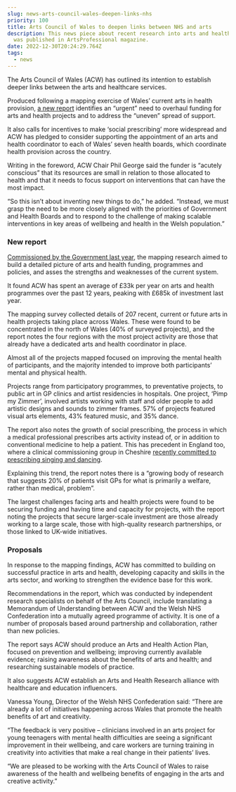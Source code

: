 ```yaml
---
slug: news-arts-council-wales-deepen-links-nhs
priority: 100
title: Arts Council of Wales to deepen links between NHS and arts
description: This news piece about recent research into arts and health in Wales
  was published in ArtsProfessional magazine.
date: 2022-12-30T20:24:29.764Z
tags:
  - news
---
```

The Arts Council of Wales (ACW) has outlined its intention to establish deeper links between the arts and healthcare services.

Produced following a mapping exercise of Wales’ current arts in health provision, [a new report](http://www.arts.wales/140333) identifies an “urgent” need to overhaul funding for arts and health projects and to address the “uneven” spread of support.

It also calls for incentives to make ‘social prescribing’ more widespread and ACW has pledged to consider supporting the appointment of an arts and health coordinator to each of Wales’ seven health boards, which coordinate health provision across the country.

Writing in the foreword, ACW Chair Phil George said the funder is “acutely conscious” that its resources are small in relation to those allocated to health and that it needs to focus support on interventions that can have the most impact.

“So this isn’t about inventing new things to do,” he added. “Instead, we must grasp the need to be more closely aligned with the priorities of Government and Health Boards and to respond to the challenge of making scalable interventions in key areas of wellbeing and health in the Welsh population.”

### New report

[Commissioned by the Government last year](https://www.artsprofessional.co.uk/news/wales-begins-arts-and-health-mapping-exercise), the mapping research aimed to build a detailed picture of arts and health funding, programmes and policies, and asses the strengths and weaknesses of the current system.

It found ACW has spent an average of £33k per year on arts and health programmes over the past 12 years, peaking with £685k of investment last year.

The mapping survey collected details of 207 recent, current or future arts in health projects taking place across Wales. These were found to be concentrated in the north of Wales (40% of surveyed projects), and the report notes the four regions with the most project activity are those that already have a dedicated arts and health coordinator in place.

Almost all of the projects mapped focused on improving the mental health of participants, and the majority intended to improve both participants’ mental and physical health.

Projects range from participatory programmes, to preventative projects, to public art in GP clinics and artist residencies in hospitals. One project, ‘Pimp my Zimmer’, involved artists working with staff and older people to add artistic designs and sounds to zimmer frames. 57% of projects featured visual arts elements, 43% featured music, and 35% dance.

The report also notes the growth of social prescribing, the process in which a medical professional prescribes arts activity instead of, or in addition to conventional medicine to help a patient. This has precedent in England too, where a clinical commissioning group in Cheshire [recently committed to prescribing singing and dancing](https://www.artsprofessional.co.uk/news/healthcare-provider-prescribe-reading-dancing-and-singing).

Explaining this trend, the report notes there is a “growing body of research that suggests 20% of patients visit GPs for what is primarily a welfare, rather than medical, problem”.

The largest challenges facing arts and health projects were found to be securing funding and having time and capacity for projects, with the report noting the projects that secure larger-scale investment are those already working to a large scale, those with high-quality research partnerships, or those linked to UK-wide initiatives.

### Proposals

In response to the mapping findings, ACW has committed to building on successful practice in arts and health, developing capacity and skills in the arts sector, and working to strengthen the evidence base for this work.

Recommendations in the report, which was conducted by independent research specialists on behalf of the Arts Council, include translating a Memorandum of Understanding between ACW and the Welsh NHS Confederation into a mutually agreed programme of activity. It is one of a number of proposals based around partnership and collaboration, rather than new policies.

The report says ACW should produce an Arts and Health Action Plan, focused on prevention and wellbeing; improving currently available evidence; raising awareness about the benefits of arts and health; and researching sustainable models of practice.

It also suggests ACW establish an Arts and Health Research alliance with healthcare and education influencers.

Vanessa Young, Director of the Welsh NHS Confederation said: “There are already a lot of initiatives happening across Wales that promote the health benefits of art and creativity.

“The feedback is very positive – clinicians involved in an arts project for young teenagers with mental health difficulties are seeing a significant improvement in their wellbeing, and care workers are turning training in creativity into activities that make a real change in their patients’ lives.

“We are pleased to be working with the Arts Council of Wales to raise awareness of the health and wellbeing benefits of engaging in the arts and creative activity.”